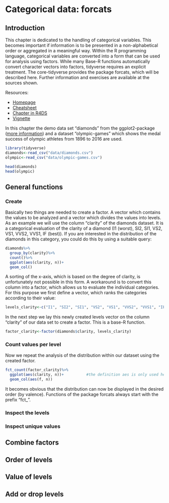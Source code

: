 # Categorical data: forcats {#forcats}

## Introduction
This chapter is dedicated to the handling of categorical variables. This becomes important if information is to be presented in a non-alphabetical order or aggregated in a meaningful way. Within the R programming language, categorical variables are converted into a form that can be used for analysis using factors. While many Base-R functions automatically convert character vectors into factors, tidyverse requires an explicit treatment. The core-tidyverse provides the package forcats, which will be described here. Further information and exercises are available at the sources shown.

Resources:

- [Homepage](https://forcats.tidyverse.org/)
- [Cheatsheet](https://github.com/rstudio/cheatsheets/raw/master/factors.pdf)
- [Chapter in R4DS](https://r4ds.had.co.nz/factors.html)
- [Vignette](https://forcats.tidyverse.org/articles/forcats.html)

In this chapter the demo data set "diamonds" from the ggplot2-package ([more information](https://ggplot2.tidyverse.org/reference/diamonds.html)) and a dataset "olympic-games" which shows the medal success of olympic athletes from 1896 to 2016 are used.

```r
library(tidyverse)
diamonds<-read_csv("data/diamonds.csv")
olympic<-read_csv("data/olympic-games.csv")

head(diamonds)
head(olympic)
```

## General functions
### Create
Basically two things are needed to create a factor. A vector which contains the values to be analyzed and a vector which divides the values into levels. As an example we will use the column "clarity" of the diamonds dataset. It is a categorical evaluation of the clarity of a diamond (I1 (worst), SI2, SI1, VS2, VS1, VVS2, VVS1, IF (best)). If you are interested in the distribution of the diamonds in this category, you could do this by using a suitable query:

```r
diamonds%>%
  group_by(clarity)%>%
  count()%>%
  ggplot(aes(clarity, n))+
  geom_col()
```

A sorting of the x-axis, which is based on the degree of clarity, is unfortunately not possible in this form. A workaround is to convert this column into a factor, which allows us to evaluate the individual categories. For this purpose we first define a vector, which ranks the categories according to their value:

```r
levels_clarity<-c("I1", "SI2", "SI1", "VS2", "VS1", "VVS2", "VVS1", "IF")
```

In the next step we lay this newly created levels vector on the column "clarity" of our data set to create a factor. This is a base-R function.

```r
factor_clarity<-factor(diamonds$clarity, levels_clarity)
```

### Count values per level
Now we repeat the analysis of the distribution within our dataset using the created factor.

```r
fct_count(factor_clarity)%>%
  ggplot(aes(clarity, n))+          #the definition aes is only used here to label the axes
  geom_col(aes(f, n))
```
It becomes obvious that the distribution can now be displayed in the desired order (by valence). Functions of the package forcats always start with the prefix "fct_".

### Inspect the levels



### Inspect unique values 
## Combine factors
## Order of levels
## Value of levels
## Add or drop levels
